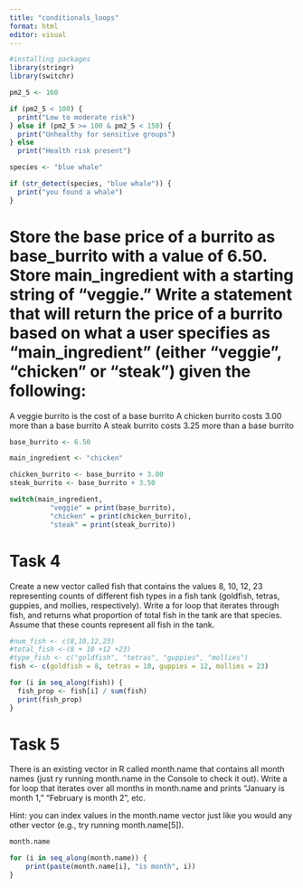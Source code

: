```yaml
---
title: "conditionals_loops"
format: html
editor: visual
---
```


```r
#installing packages
library(stringr)
library(switchr)
```

```r
pm2_5 <- 160

if (pm2_5 < 100) {
  print("Low to moderate risk")
} else if (pm2_5 >= 100 & pm2_5 < 150) {
  print("Unhealthy for sensitive groups")
} else
  print("Health risk present")

```

```r
species <- "blue whale"

if (str_detect(species, "blue whale")) {
  print("you found a whale")
}
```
# Store the base price of a burrito as base_burrito with a value of 6.50. Store main_ingredient with a starting string of “veggie.” Write a statement that will return the price of a burrito based on what a user specifies as “main_ingredient” (either “veggie”, “chicken” or “steak”) given the following:

A veggie burrito is the cost of a base burrito
A chicken burrito costs 3.00 more than a base burrito
A steak burrito costs 3.25 more than a base burrito

```r
base_burrito <- 6.50

main_ingredient <- "chicken"

chicken_burrito <- base_burrito + 3.00
steak_burrito <- base_burrito + 3.50

switch(main_ingredient,
          "veggie" = print(base_burrito),
          "chicken" = print(chicken_burrito),
          "steak" = print(steak_burrito))

```

# Task 4
Create a new vector called fish that contains the values 8, 10, 12, 23 representing counts of different fish types in a fish tank (goldfish, tetras, guppies, and mollies, respectively). Write a for loop that iterates through fish, and returns what proportion of total fish in the tank are that species. Assume that these counts represent all fish in the tank.

```r
#num_fish <- c(8,10,12,23)
#total_fish <-(8 + 10 +12 +23)
#type_fish <- c("goldfish", "tetras", "guppies", "mollies")
fish <- c(goldfish = 8, tetras = 10, guppies = 12, mollies = 23)

for (i in seq_along(fish)) {
  fish_prop <- fish[i] / sum(fish)
  print(fish_prop)
}
```
# Task 5
There is an existing vector in R called month.name that contains all month names (just ry running month.name in the Console to check it out). Write a for loop that iterates over all months in month.name and prints “January is month 1,” “February is month 2”, etc.

Hint: you can index values in the month.name vector just like you would any other vector (e.g., try running month.name[5]).

```r
month.name
```
```r
for (i in seq_along(month.name)) {
    print(paste(month.name[i], "is month", i))
}
```






